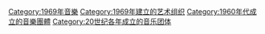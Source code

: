 {{Commonscat|Musical groups established in 1969}}
{{Cat topic in year|topic=成立的音樂團體|year=1969}}

[[Category:1969年音樂|Category:1969年音樂]]
[[Category:1969年建立的艺术组织|Category:1969年建立的艺术组织]]
[[Category:1960年代成立的音樂團體|Category:1960年代成立的音樂團體]]
[[Category:20世纪各年成立的音乐团体|Category:20世纪各年成立的音乐团体]]